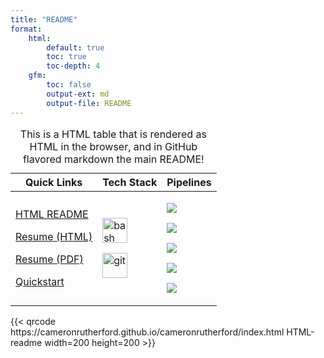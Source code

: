 ```yaml
---
title: "README"
format:
    html:
        default: true
        toc: true
        toc-depth: 4
    gfm:
        toc: false
        output-ext: md
        output-file: README
---
```


```{=html}
<table>
  <caption>This is a HTML table that is rendered as HTML in the browser, and in GitHub flavored markdown the main README!</caption>
  <thead>
    <tr>
      <th>Quick Links</th>
      <th>Tech Stack</th>
      <th>Pipelines</th>
    </tr>
  </thead>
  <tbody>
    <tr>
      <td>
        <p> <a href="https://cameronrutherford.github.io/cameronrutherford/index.html">HTML README</a>
        <p> <a href="https://cameronrutherford.github.io/cameronrutherford/resume/resume.html">Resume (HTML)</a>
        <p> <a href="https://cameronrutherford.github.io/cameronrutherford/resume/resume.pdf">Resume (PDF)</a>
        <p> <a href="https://cameronrutherford.github.io/cameronrutherford/config/quickstart.html">Quickstart</a>
      </td>
      <td>
        <p> <a href="https://www.gnu.org/software/bash/" target="_blank" rel="noreferrer"> <img src="https://www.vectorlogo.zone/logos/gnu_bash/gnu_bash-icon.svg" alt="bash" width="40" height="40"/> </a>
        <p> <a href="https://git-scm.com/" target="_blank" rel="noreferrer"> <img src="https://www.vectorlogo.zone/logos/git-scm/git-scm-icon.svg" alt="git" width="40" height="40"/> </a>
      </td>
      <td>
        <p> <a href="https://github.com/pre-commit/pre-commit" target="_blank" rel="noreferrer"> <img src="https://img.shields.io/badge/pre--commit-enabled-brightgreen?logo=pre-commit"/> </a>
        <p> <a href="https://github.com/cameronrutherford/cameronrutherford/actions/workflows/pre-commit.yml" rel="noreferrer"> <img src="https://github.com/cameronrutherford/cameronrutherford/actions/workflows/pre-commit.yml/badge.svg?event=pull_request"/> </a>
        <p> <a href="https://github.com/cameronrutherford/cameronrutherford/actions/workflows/publish.yml"> <img src="https://github.com/cameronrutherford/cameronrutherford/actions/workflows/publish.yml/badge.svg"/> </a>
        <p> <a href="https://github.com/cameronrutherford/cameronrutherford/actions/workflows/dev-container-publish.yml"> <img src="https://github.com/cameronrutherford/cameronrutherford/actions/workflows/dev-container-publish.yml/badge.svg"/> </a>
        <p> <a href="https://github.com/cameronrutherford/cameronrutherford/actions/workflows/quarto-render-build.yml"> <img src="https://github.com/cameronrutherford/cameronrutherford/actions/workflows/quarto-render-build.yml/badge.svg?event=pull_request"/> </a>
      </td>
    </tr>
  </tbody>
</table>
```

::: {.content-visible when-format="html"}
{{< qrcode https://cameronrutherford.github.io/cameronrutherford/index.html HTML-readme width=200 height=200 >}}
:::
